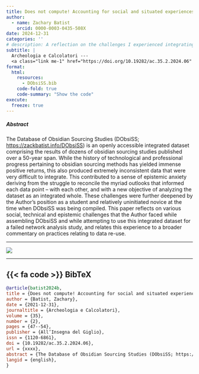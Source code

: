 ```yaml
---
title: Does not compute! Accounting for social and situated experiences while integrating and analyzing obsidian sourcing data
author: 
  - name: Zachary Batist
    orcid: 0000-0003-0435-508X
date: 2024-12-31
categories: ''
# description: A reflection on the challenges I experienced integrating and reusing data during my Masters thesis.
subtitle: |
  Archeologia e Calcolatori --- 
  <a class="link me-1" href="https://doi.org/10.19282/ac.35.2.2024.06" target="_blank_" rel="external">10.19282/ac.35.2.2024.06</a>
format:
  html:
    resources: 
      - DObsiSS.bib
    code-fold: true
    code-summary: "Show the code"
execute: 
  freeze: true
---
```

##### Abstract
The Database of Obsidian Sourcing Studies (DObsiSS; [https://zackbatist.info/DObsiSS](https://zackbatist.info/DObsiSS)) is an openly accessible integrated dataset comprising the results of dozens of obsidian sourcing studies published over a 50-year span. While the history of technological and professional progress pertaining to obsidian sourcing methods has yielded immense positive returns, this also produced extremely inconsistent data that were very difficult to integrate. This contributed to a sense of epistemic anxiety deriving from the struggle to reconcile the myriad outlooks that informed each data point -- with each other, and with a new objective of analyzing the dataset as an integrated whole. These challenges were further deepened by the Author’s position as a student and relatively uninitiated novice at the time when DObsiSS was being compiled. This paper reflects on various social, technical and epistemic challenges that the Author faced while assembling DObsiSS and while attempting to use this integrated dataset for a failed network analysis study, and relates this experience to a broader commentary on practices relating to data re-use.

---

![](dobsiss-distribution.png)

---

::: {.callout-note collapse=true icon=false}
## {{< fa code >}} BibTeX

```BibTeX
@article{batist2024b,
title = {Does not compute! Accounting for social and situated experiences while integrating and analyzing obsidian sourcing data},
author = {Batist, Zachary},
date = {2021-12-31},
journaltitle = {Archeologia e Calcolatori},
volume = {35},
number = {2},
pages = {47--54},
publisher = {All’Insegna del Giglio},
issn = {1120-6861},
doi = {10.19282/ac.35.2.2024.06},
url = {xxxx},
abstract = {The Database of Obsidian Sourcing Studies (DObsiSS; https://zackbatist.info/DObsiSS) is an openly accessible integrated dataset comprising the results of dozens of obsidian sourcing studies published over a 50-year span. While the history of technological and professional progress pertaining to obsidian sourcing methods has yielded immense positive returns, this also produced extremely inconsistent data that were very difficult to integrate. This contributed to a sense of epistemic anxiety deriving from the struggle to reconcile the myriad outlooks that informed each data point -- with each other, and with a new objective of analyzing the dataset as an integrated whole. These challenges were further deepened by the Author’s position as a student and relatively uninitiated novice at the time when DObsiSS was being compiled. This paper reflects on various social, technical and epistemic challenges that the Author faced while assembling DObsiSS and while attempting to use this integrated dataset for a failed network analysis study, and relates this experience to a broader commentary on practices relating to data re-use.},
langid = {english},
}
```
:::
